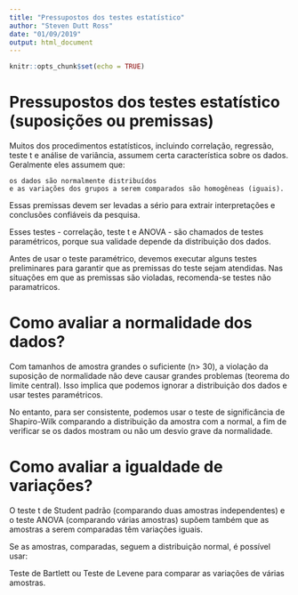 ```yaml
---
title: "Pressupostos dos testes estatístico"
author: "Steven Dutt Ross"
date: "01/09/2019"
output: html_document
---
```


```r
knitr::opts_chunk$set(echo = TRUE)
```

# Pressupostos dos testes estatístico (suposições ou premissas)

Muitos dos procedimentos estatísticos, incluindo correlação, regressão, teste t e análise de variância, assumem certa característica sobre os dados. Geralmente eles assumem que:

    os dados são normalmente distribuídos
    e as variações dos grupos a serem comparados são homogêneas (iguais).

Essas premissas devem ser levadas a sério para extrair interpretações e conclusões confiáveis da pesquisa.

Esses testes - correlação, teste t e ANOVA - são chamados de testes paramétricos, porque sua validade depende da distribuição dos dados.

Antes de usar o teste paramétrico, devemos executar alguns testes preliminares para garantir que as premissas do teste sejam atendidas. Nas situações em que as premissas são violadas, recomenda-se testes não paramatricos.

# Como avaliar a normalidade dos dados?

Com tamanhos de amostra grandes o suficiente (n> 30), a violação da suposição de normalidade não deve causar grandes problemas (teorema do limite central). Isso implica que podemos ignorar a distribuição dos dados e usar testes paramétricos.

No entanto, para ser consistente, podemos usar o teste de significância de Shapiro-Wilk comparando a distribuição da amostra com a normal, a fim de verificar se os dados mostram ou não um desvio grave da normalidade.

# Como avaliar a igualdade de variações?

O teste t de Student padrão (comparando duas amostras independentes) e o teste ANOVA (comparando várias amostras) supõem também que as amostras a serem comparadas têm variações iguais.

Se as amostras, comparadas, seguem a distribuição normal, é possível usar:

Teste de Bartlett ou Teste de Levene para comparar as variações de várias amostras.